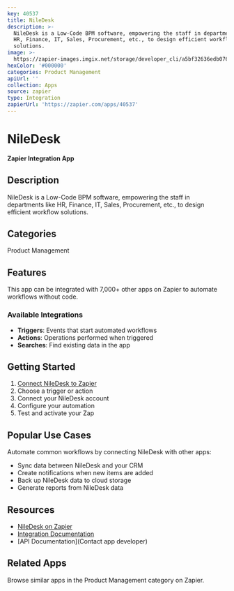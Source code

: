 ```yaml
---
key: 40537
title: NileDesk
description: >-
  NileDesk is a Low-Code BPM software, empowering the staff in departments like
  HR, Finance, IT, Sales, Procurement, etc., to design efficient workflow
  solutions.
image: >-
  https://zapier-images.imgix.net/storage/developer_cli/a5bf32636edb07629cc349d14956af5b.png?auto=format%2Ccompress&ixlib=python-3.0.0&q=50
hexColor: '#000000'
categories: Product Management
apiUrl: ''
collection: Apps
source: zapier
type: Integration
zapierUrl: 'https://zapier.com/apps/40537'
---
```

# NileDesk

**Zapier Integration App**

## Description

NileDesk is a Low-Code BPM software, empowering the staff in departments like HR, Finance, IT, Sales, Procurement, etc., to design efficient workflow solutions.

## Categories

Product Management

## Features

This app can be integrated with 7,000+ other apps on Zapier to automate workflows without code.

### Available Integrations

- **Triggers**: Events that start automated workflows
- **Actions**: Operations performed when triggered
- **Searches**: Find existing data in the app

## Getting Started

1. [Connect NileDesk to Zapier](https://zapier.com/apps/40537)
2. Choose a trigger or action
3. Connect your NileDesk account
4. Configure your automation
5. Test and activate your Zap

## Popular Use Cases

Automate common workflows by connecting NileDesk with other apps:

- Sync data between NileDesk and your CRM
- Create notifications when new items are added
- Back up NileDesk data to cloud storage
- Generate reports from NileDesk data

## Resources

- [NileDesk on Zapier](https://zapier.com/apps/40537)
- [Integration Documentation](https://zapier.com/apps/40537/integrations)
- [API Documentation](Contact app developer)

## Related Apps

Browse similar apps in the Product Management category on Zapier.
